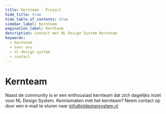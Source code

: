 ```yaml
---
title: Kernteam · Project
hide_title: true
hide_table_of_contents: true
sidebar_label: Kernteam
pagination_label: Kernteam
description: Contact met NL Design System Kernteam
keywords:
  - kernteam
  - over ons
  - nl design system
  - contact
---
```



# Kernteam

Naast de community is er een enthousiast kernteam dat zich dagelijks inzet voor NL Design System. Kennismaken met het kernteam? Neem contact op door een e-mail te sturen naar [info@nldesignsystem.nl](mailto:info@nldesignsystem.nl)

<CoreTeam headingLevel={2} />
